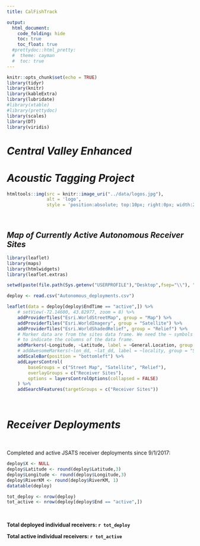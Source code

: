 ```yaml
---
title: CalFishTrack

output:
  html_document:
    code_folding: hide
    toc: true
    toc_float: true
  #prettydoc::html_pretty:
  #  theme: cayman
  #  toc: true
---
```

```r
knitr::opts_chunk$set(echo = TRUE)
library(tidyr)
library(knitr)
library(kableExtra)
library(lubridate)
#library(xtable)
#library(prettydoc)
library(scales)
library(DT)
library(viridis)


```

#  *Central Valley Enhanced*
#  *Acoustic Tagging Project*
```r
htmltools::img(src = knitr::image_uri("../data/logos.jpg"), 
               alt = 'logo', 
               style = 'position:absolute; top:10px; right:0px; width:200px;')
```

<br/>

## *Map of Currently Active Autonomous Receiver Sites*

```r

library(leaflet)
library(maps)
library(htmlwidgets)
library(leaflet.extras)

setwd(paste(file.path(Sys.getenv("USERPROFILE"),"Desktop",fsep="\\"), "\\Real-time data massaging\\products", sep = ""))

deploy <- read.csv("Autonomous_deployments.csv")

leaflet(data = deploy[deploy$EndTime == "active",]) %>%
    # setView(-72.14600, 43.82977, zoom = 8) %>% 
    addProviderTiles("Esri.WorldStreetMap", group = "Map") %>%
    addProviderTiles("Esri.WorldImagery", group = "Satellite") %>% 
    addProviderTiles("Esri.WorldShadedRelief", group = "Relief") %>%
    # Marker data are from the sites data frame. We need the ~ symbols
    # to indicate the columns of the data frame.
    addMarkers(~Longitude, ~Latitude, label = ~General.Location, group = "Receiver Sites", popup = ~Receiver_location) %>% 
    # addAwesomeMarkers(~lon_dd, ~lat_dd, label = ~locality, group = "Sites", icon=icons) %>%
    addScaleBar(position = "bottomleft") %>%
    addLayersControl(
        baseGroups = c("Street Map", "Satellite", "Relief"),
        overlayGroups = c("Receiver Sites"),
        options = layersControlOptions(collapsed = FALSE)
    ) %>%
    addSearchFeatures(targetGroups = c("Receiver Sites"))

```

<br/>

# *Receiver Deployments*

<br/>




Completed and active JSATS receiver deployments since 9/1/2017:
```r

deploy$X <- NULL
deploy$Latitude <- round(deploy$Latitude,3)
deploy$Longitude <- round(deploy$Longitude,3)
deploy$RiverKM <- round(deploy$RiverKM, 1)
datatable(deploy)

tot_deploy <- nrow(deploy)
tot_active <- nrow(deploy[deploy$End == "active",])

```

<br/>

**Total deployed individual receivers: `r tot_deploy`**

**Total active individual receivers: `r tot_active`**

<br/>


